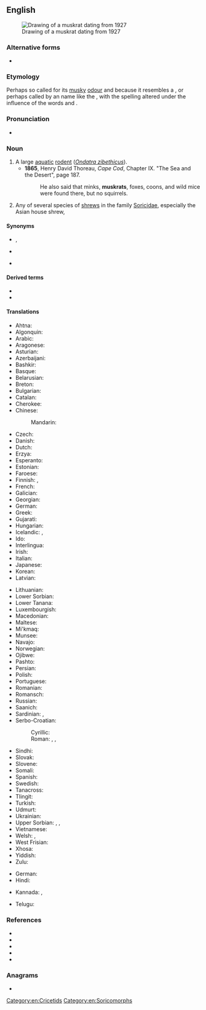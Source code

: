 {{also|musk-rat}}
==English==
[[File:Bisamratte-drawing.jpg|thumb|Drawing of a muskrat dating from 1927]]

===Alternative forms===
* {{l|en|musk-rat}}

===Etymology===
Perhaps so called for its [[musky]] [[odour]] and because it resembles a {{m|en|rat}}, or perhaps called by an {{der|en|alg|-}} name like the {{cog|abe|moskwas}}, with the spelling altered under the influence of the {{cog|en|-}} words {{m|en|musk}} and {{m|en|rat}}.

===Pronunciation===
* {{IPA|en|/ˈmʌskɹæt/}}

===Noun===
{{en-noun}}

# A large [[aquatic]] [[rodent]] (''[[Ondatra zibethicus]]'').
#* '''1865''', Henry David Thoreau, ''Cape Cod'', Chapter IX. "The Sea and the Desert", page 187.
#*: He also said that minks, '''muskrats''', foxes, coons, and wild mice were found there, but no squirrels.
# Any of several species of [[shrew]]s in the family [[Soricidae]], especially the Asian house shrew, {{taxlink|Suncus murinus|species|noshow=1}}

====Synonyms====
* {{l|en|'rat}} {{q|chiefly informal}}, {{l|en|rat}} {{q|chiefly informal}}
* {{sense|Ondatra zibethicus}} {{l|en|musquash}}
* {{sense|shrew}} {{l|en|musk shrew}}

====Derived terms====
* {{vern|muskrat weed}}
* {{vern|muskrat root}}

====Translations====
{{trans-top|''Ondatra zibethicus''}}
* Ahtna: {{t|aht|dzen}}
* Algonquin: {{t|alq|wajack}}
* Arabic: {{t|ar|فأر المسك|m}}
* Aragonese: {{t-needed|an}}
* Asturian: {{t-needed|ast}}
* Azerbaijani: {{t|az|ondatra}}
* Bashkir: {{t|ba|ондатра|sc=Cyrl}}
* Basque: {{t|eu|arratoi musketadun}}
* Belarusian: {{t|be|анда́тра|f}}
* Breton: {{t+|br|razh-musk}}
* Bulgarian: {{t|bg|ондатра|f}}
* Catalan: {{t|ca|rata mesquera|f}}
* Cherokee: {{t|chr|ᏎᎳᎩᏍᏆ|sc=Cher}}
* Chinese:
*: Mandarin: {{t+|cmn|麝鼠|tr=shèshǔ|sc=Hani}}
* Czech: {{t+|cs|ondatra}}
* Danish: {{t|da|bisamrotte}}
* Dutch: {{t+|nl|muskusrat|f}}
* Erzya: {{t|myv|шарапуло}}
* Esperanto: {{t|eo|ondatro}}
* Estonian: {{t+|et|ondatra}}
* Faroese: {{t|fo|moskusrotta}}
* Finnish: {{t+|fi|piisami}}, {{t|fi|myskirotta}}
* French: {{t+|fr|rat musqué|m}}
* Galician: {{t+|gl|aguaneira}}
* Georgian: {{t|ka|ონდატრა|sc=Geor}}
* German: {{t+|de|Bisamratte|f}}
* Greek: {{t|el|μοσχοπόντικας}}
* Gujarati: {{t-needed|gu}}
* Hungarian: {{t+|hu|pézsmapocok}}
* Icelandic: {{t|is|moskusrotta}}, {{t|is|bísamrotta}}
* Ido: {{t+|io|moskorato}}
* Interlingua: {{t-needed|ia}}
* Irish: {{t|ga|muscfhrancach}}
* Italian: {{t|it|topo muschiato|m}}
* Japanese: {{t+|ja|マスクラット|tr=masukuratto|sc=Jpan}}
* Korean: {{t|ko|사향쥐}}
* Latvian: {{t|lv|ondatra}}
{{trans-mid}}
* Lithuanian: {{t|lt|ondatra}}
* Lower Sorbian: {{t|dsb|bizamowy šćurk}}
* Lower Tanana: {{t|taa|dzenh}}
* Luxembourgish: {{t|lb|Bisamrat}}
* Macedonian: {{t|mk|бизамски стаорец|m}}
* Maltese: {{t|mt|far tal-misk ta’ l-ilma}}
* Mi'kmaq: {{t|mic|gi'gwesu|an}}
* Munsee: {{t|umu|xwáshkwshush}}
* Navajo: {{t|nv|tooh łéʼétsoh}}
* Norwegian: {{t|no|bisamrotte}}
* Ojibwe: {{t|oj|wazhashk}}
* Pashto: {{t-needed|ps}}
* Persian: {{t-needed|fa}}
* Polish: {{t+|pl|piżmak|m}}
* Portuguese: {{t|pt|rato almiscareiro|m}}
* Romanian: {{t+|ro|bizam|m}}
* Romansch: {{t|rm|undatra}}
* Russian: {{t+|ru|онда́тра|f}}
* Saanich: {{t|str|sq̕əɬq̕əɬ}}
* Sardinian: {{t|sc|medrona muscada}}, {{t|sc|topi muscau}}
* Serbo-Croatian:
*: Cyrillic: {{t|sh|бизамски пацов|m|sc=Cyrl}}
*: Roman: {{t|sh|bizamski pacov|m|sc=Latn}}, {{t|sh|mošusni štakor|m}} {{qualifier|Croatia}}, {{t|sh|bizamski štakor|m}} {{qualifier|Croatia}}
* Sindhi: {{t-needed|sd}}
* Slovak: {{t|sk|ondatra pižmová}}
* Slovene: {{t|sl|pižmovka|f}}
* Somali: {{t-needed|so}}
* Spanish: {{t|es|rata almizclera}}
* Swedish: {{t+|sv|bisam|c}}
* Tanacross: {{t|tcb|dzenh}}
* Tlingit: {{t|tli|tsín}}
* Turkish: {{t|tr|misk sıçanı}}
* Udmurt: {{t|udm|вукомак}}
* Ukrainian: {{t|uk|онда́тра|f}}
* Upper Sorbian: {{t|hsb|pižmo}}, {{t|hsb|pižmowa šćura}}, {{t|hsb|bizamowa myš}}
* Vietnamese: {{t|vi|chuột xạ hương}}
* Welsh: {{t|cy|mwsglygoden}}, {{t|cy|llygoden fwsg}}
* West Frisian: {{t|fy|muskusrôt}}
* Xhosa: {{t-needed|xh}}
* Yiddish: {{t-needed|yi}}
* Zulu: {{t-needed|zu}}
{{trans-bottom}}

{{trans-top|Shrews}}
* German: {{t|de|Moschusspitzmaus}}
* Hindi: {{t+|hi|छछुंदर}}
{{trans-mid}}
* Kannada: {{t+|kn|ಸುಂಡಿಲಿ|sc=Knda}}, {{t+|kn|ಸುಂಡಿಲಿ|sc=Knda}}
{{trans-bottom}}

{{checktrans-top}}
* Telugu: {{t+|te|కంపెలుక|sc=Telu}}
{{trans-mid}}
{{trans-bottom}}

===References===
* {{pedia}}
* {{pedia|Asian house shrew}}
* {{specieslite|Ondatra zibethicus|i=1}}
* {{specieslite|Suncus murinus|i=1}}
* {{comcatlite|Ondatra zibethicus|i=1}}

===Anagrams===
* {{anagrams|en|a=akmrstu|Muktsar|muktars}}

[[Category:en:Cricetids]]
[[Category:en:Soricomorphs]]